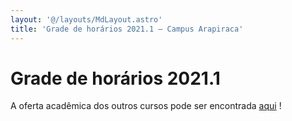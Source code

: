 ```yaml
---
layout: '@/layouts/MdLayout.astro'
title: 'Grade de horários 2021.1 — Campus Arapiraca'
---
```




Grade de horários 2021.1
========================









A oferta acadêmica dos outros cursos pode ser encontrada [aqui](https://drive.google.com/file/d/1qsr9eWCINxmuFAketC_CkHRdUnQJouPT/view) ! 












